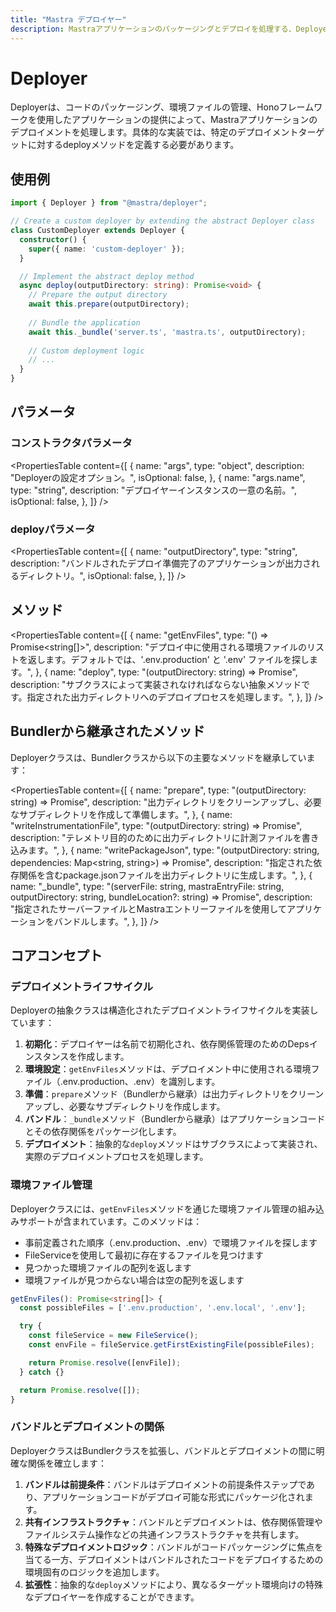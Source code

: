 ```yaml
---
title: "Mastra デプロイヤー"
description: Mastraアプリケーションのパッケージングとデプロイを処理する、Deployer抽象クラスのドキュメント。
---
```


# Deployer

Deployerは、コードのパッケージング、環境ファイルの管理、Honoフレームワークを使用したアプリケーションの提供によって、Mastraアプリケーションのデプロイメントを処理します。具体的な実装では、特定のデプロイメントターゲットに対するdeployメソッドを定義する必要があります。

## 使用例

```typescript
import { Deployer } from "@mastra/deployer";

// Create a custom deployer by extending the abstract Deployer class
class CustomDeployer extends Deployer {
  constructor() {
    super({ name: 'custom-deployer' });
  }

  // Implement the abstract deploy method
  async deploy(outputDirectory: string): Promise<void> {
    // Prepare the output directory
    await this.prepare(outputDirectory);
    
    // Bundle the application
    await this._bundle('server.ts', 'mastra.ts', outputDirectory);
    
    // Custom deployment logic
    // ...
  }
}
```

## パラメータ

### コンストラクタパラメータ

<PropertiesTable
  content={[
    {
      name: "args",
      type: "object",
      description: "Deployerの設定オプション。",
      isOptional: false,
    },
    {
      name: "args.name",
      type: "string",
      description: "デプロイヤーインスタンスの一意の名前。",
      isOptional: false,
    },
  ]}
/>

### deployパラメータ

<PropertiesTable
  content={[
    {
      name: "outputDirectory",
      type: "string",
      description: "バンドルされたデプロイ準備完了のアプリケーションが出力されるディレクトリ。",
      isOptional: false,
    },
  ]}
/>

## メソッド

<PropertiesTable
  content={[
    {
      name: "getEnvFiles",
      type: "() => Promise<string[]>",
      description: "デプロイ中に使用される環境ファイルのリストを返します。デフォルトでは、'.env.production' と '.env' ファイルを探します。",
    },
    {
      name: "deploy",
      type: "(outputDirectory: string) => Promise<void>",
      description: "サブクラスによって実装されなければならない抽象メソッドです。指定された出力ディレクトリへのデプロイプロセスを処理します。",
    },
  ]}
/>

## Bundlerから継承されたメソッド

Deployerクラスは、Bundlerクラスから以下の主要なメソッドを継承しています：

<PropertiesTable
  content={[
    {
      name: "prepare",
      type: "(outputDirectory: string) => Promise<void>",
      description: "出力ディレクトリをクリーンアップし、必要なサブディレクトリを作成して準備します。",
    },
    {
      name: "writeInstrumentationFile",
      type: "(outputDirectory: string) => Promise<void>",
      description: "テレメトリ目的のために出力ディレクトリに計測ファイルを書き込みます。",
    },
    {
      name: "writePackageJson",
      type: "(outputDirectory: string, dependencies: Map<string, string>) => Promise<void>",
      description: "指定された依存関係を含むpackage.jsonファイルを出力ディレクトリに生成します。",
    },
    {
      name: "_bundle",
      type: "(serverFile: string, mastraEntryFile: string, outputDirectory: string, bundleLocation?: string) => Promise<void>",
      description: "指定されたサーバーファイルとMastraエントリーファイルを使用してアプリケーションをバンドルします。",
    },
  ]}
/>

## コアコンセプト

### デプロイメントライフサイクル

Deployerの抽象クラスは構造化されたデプロイメントライフサイクルを実装しています：

1. **初期化**：デプロイヤーは名前で初期化され、依存関係管理のためのDepsインスタンスを作成します。
2. **環境設定**：`getEnvFiles`メソッドは、デプロイメント中に使用される環境ファイル（.env.production、.env）を識別します。
3. **準備**：`prepare`メソッド（Bundlerから継承）は出力ディレクトリをクリーンアップし、必要なサブディレクトリを作成します。
4. **バンドル**：`_bundle`メソッド（Bundlerから継承）はアプリケーションコードとその依存関係をパッケージ化します。
5. **デプロイメント**：抽象的な`deploy`メソッドはサブクラスによって実装され、実際のデプロイメントプロセスを処理します。

### 環境ファイル管理

Deployerクラスには、`getEnvFiles`メソッドを通じた環境ファイル管理の組み込みサポートが含まれています。このメソッドは：

- 事前定義された順序（.env.production、.env）で環境ファイルを探します
- FileServiceを使用して最初に存在するファイルを見つけます
- 見つかった環境ファイルの配列を返します
- 環境ファイルが見つからない場合は空の配列を返します

```typescript
getEnvFiles(): Promise<string[]> {
  const possibleFiles = ['.env.production', '.env.local', '.env'];

  try {
    const fileService = new FileService();
    const envFile = fileService.getFirstExistingFile(possibleFiles);

    return Promise.resolve([envFile]);
  } catch {}

  return Promise.resolve([]);
}
```

### バンドルとデプロイメントの関係

DeployerクラスはBundlerクラスを拡張し、バンドルとデプロイメントの間に明確な関係を確立します：

1. **バンドルは前提条件**：バンドルはデプロイメントの前提条件ステップであり、アプリケーションコードがデプロイ可能な形式にパッケージ化されます。
2. **共有インフラストラクチャ**：バンドルとデプロイメントは、依存関係管理やファイルシステム操作などの共通インフラストラクチャを共有します。
3. **特殊なデプロイメントロジック**：バンドルがコードパッケージングに焦点を当てる一方、デプロイメントはバンドルされたコードをデプロイするための環境固有のロジックを追加します。
4. **拡張性**：抽象的な`deploy`メソッドにより、異なるターゲット環境向けの特殊なデプロイヤーを作成することができます。

